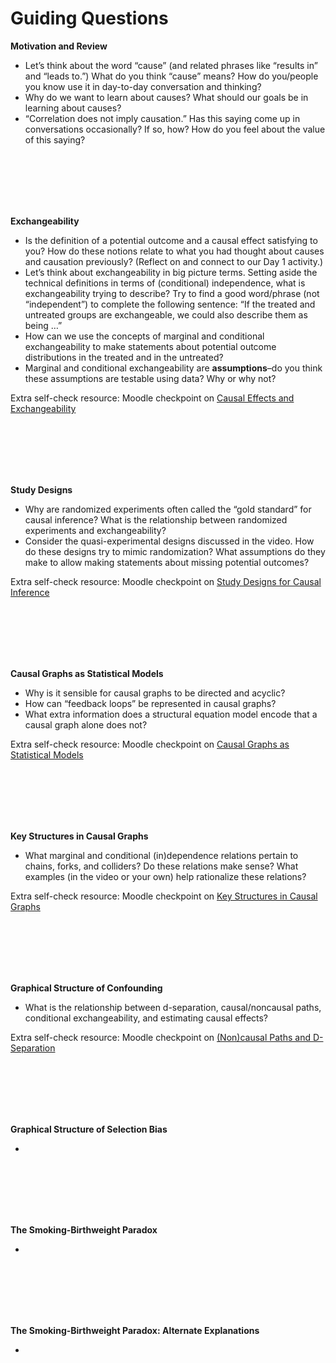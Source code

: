 # Guiding Questions {-}

**Motivation and Review** <a id="gq-motivation-review"></a>

- Let's think about the word "cause" (and related phrases like "results in" and "leads to.") What do you think "cause" means? How do you/people you know use it in day-to-day conversation and thinking?
- Why do we want to learn about causes? What should our goals be in learning about causes?
- "Correlation does not imply causation." Has this saying come up in conversations occasionally? If so, how? How do you feel about the value of this saying?

<br><br><br><br><br>

**Exchangeability** <a id="gq-exchangeability"></a>

- Is the definition of a potential outcome and a causal effect satisfying to you? How do these notions relate to what you had thought about causes and causation previously? (Reflect on and connect to our Day 1 activity.)
- Let's think about exchangeability in big picture terms. Setting aside the technical definitions in terms of (conditional) independence, what is exchangeability trying to describe? Try to find a good word/phrase (not "independent") to complete the following sentence: "If the treated and untreated groups are exchangeable, we could also describe them as being ..."
- How can we use the concepts of marginal and conditional exchangeability to make statements about potential outcome distributions in the treated and in the untreated?
- Marginal and conditional exchangeability are **assumptions**--do you think these assumptions are testable using data? Why or why not?

Extra self-check resource: Moodle checkpoint on [Causal Effects and Exchangeability](https://moodle.macalester.edu/mod/quiz/view.php?id=17844)

<br><br><br><br><br>

**Study Designs** <a id="gq-study-designs"></a>

- Why are randomized experiments often called the "gold standard" for causal inference? What is the relationship between randomized experiments and exchangeability?
- Consider the quasi-experimental designs discussed in the video. How do these designs try to mimic randomization? What assumptions do they make to allow making statements about missing potential outcomes?

Extra self-check resource: Moodle checkpoint on [Study Designs for Causal Inference](https://moodle.macalester.edu/mod/quiz/view.php?id=17845)

<br><br><br><br><br>

**Causal Graphs as Statistical Models** <a id="gq-causal-graphs-models"></a>

- Why is it sensible for causal graphs to be directed and acyclic?
- How can "feedback loops" be represented in causal graphs?
- What extra information does a structural equation model encode that a causal graph alone does not?

Extra self-check resource: Moodle checkpoint on [Causal Graphs as Statistical Models](https://moodle.macalester.edu/mod/quiz/view.php?id=17846)

<br><br><br><br><br>

**Key Structures in Causal Graphs** <a id="gq-key-structures"></a>

- What marginal and conditional (in)dependence relations pertain to chains, forks, and colliders? Do these relations make sense? What examples (in the video or your own) help rationalize these relations?

Extra self-check resource: Moodle checkpoint on [Key Structures in Causal Graphs](https://moodle.macalester.edu/mod/quiz/view.php?id=17847)

<br><br><br><br><br>

**Graphical Structure of Confounding** <a id="gq-struct-confounding"></a>

- What is the relationship between d-separation, causal/noncausal paths, conditional exchangeability, and estimating causal effects?

Extra self-check resource: Moodle checkpoint on [(Non)causal Paths and D-Separation](https://moodle.macalester.edu/mod/quiz/view.php?id=17848)

<br><br><br><br><br>

**Graphical Structure of Selection Bias** <a id="gq-struct-selection-bias"></a>

- 

<br><br><br><br><br>

**The Smoking-Birthweight Paradox** <a id="gq-sbw-paradox"></a>

- 

<br><br><br><br><br>

**The Smoking-Birthweight Paradox: Alternate Explanations** <a id="gq-sbw-paradox-alt"></a>

- 

<div style="height: 600px;"></div>
